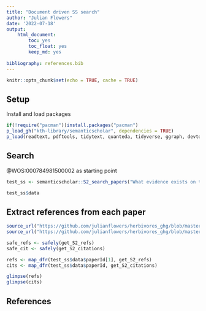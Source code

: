 ```yaml
---
title: "Document driven SS search"
author: "Julian Flowers"
date: '2022-07-18'
output: 
    html_document:  
        toc: yes
        toc_float: yes
        keep_md: yes
    
bibliography: references.bib
---
```


```r
knitr::opts_chunk$set(echo = TRUE, cache = TRUE)
```

## Setup

Install and load packages

```r

if(!require("pacman"))install.packages("pacman")
p_load_gh("kth-library/semanticscholar", dependencies = TRUE)
p_load(readtext, pdftools, tidytext, quanteda, tidyverse, ggraph, devtools)

```

## Search

@WOS:000784981500002 as starting point

```r


test_ss <- semanticscholar::S2_search_papers("What evidence exists on the impacts of large  herbivores on climate change? A systematic  map protocol")

test_ss$data

```

## Extract references from each paper

```r

source_url("https://github.com/julianflowers/herbivores_ghg/blob/master/R/get_S2_refs.R?raw=TRUE")
source_url("https://github.com/julianflowers/herbivores_ghg/blob/master/R/get_S2_citations.R?raw=TRUE")

safe_refs <- safely(get_S2_refs)
safe_cit <- safely(get_S2_citations)

refs <- map_dfr(test_ss$data$paperId[1], get_S2_refs) 
cits <- map_dfr(test_ss$data$paperId, get_S2_citations)

glimpse(refs)
glimpse(cits)
```

## References
